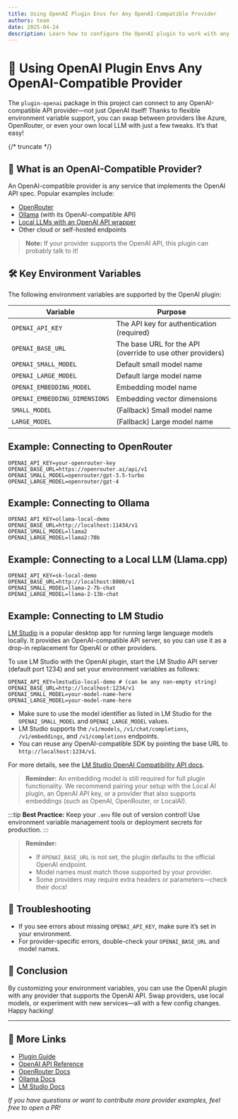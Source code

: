 ```yaml
---
title: Using OpenAI Plugin Envs for Any OpenAI-Compatible Provider
authors: team
date: 2025-04-24
description: Learn how to configure the OpenAI plugin to work with any OpenAI-compatible provider using environment variables.
---
```


# 🚀 Using OpenAI Plugin Envs Any OpenAI-Compatible Provider

The `plugin-openai` package in this project can connect to any OpenAI-compatible API provider—not just OpenAI itself! Thanks to flexible environment variable support, you can swap between providers like Azure, OpenRouter, or even your own local LLM with just a few tweaks. It’s that easy!

{/* truncate */}

## 🤔 What is an OpenAI-Compatible Provider?

An OpenAI-compatible provider is any service that implements the OpenAI API spec. Popular examples include:

- [OpenRouter](https://openrouter.ai/)
- [Ollama](https://ollama.com/) (with its OpenAI-compatible API)
- [Local LLMs with an OpenAI API wrapper](https://github.com/abetlen/llama-cpp-python)
- Other cloud or self-hosted endpoints

> **Note:** If your provider supports the OpenAI API, this plugin can probably talk to it!

## 🛠️ Key Environment Variables

The following environment variables are supported by the OpenAI plugin:

| Variable                      | Purpose                                                    |
| ----------------------------- | ---------------------------------------------------------- |
| `OPENAI_API_KEY`              | The API key for authentication (required)                  |
| `OPENAI_BASE_URL`             | The base URL for the API (override to use other providers) |
| `OPENAI_SMALL_MODEL`          | Default small model name                                   |
| `OPENAI_LARGE_MODEL`          | Default large model name                                   |
| `OPENAI_EMBEDDING_MODEL`      | Embedding model name                                       |
| `OPENAI_EMBEDDING_DIMENSIONS` | Embedding vector dimensions                                |
| `SMALL_MODEL`                 | (Fallback) Small model name                                |
| `LARGE_MODEL`                 | (Fallback) Large model name                                |

## Example: Connecting to OpenRouter

```env
OPENAI_API_KEY=your-openrouter-key
OPENAI_BASE_URL=https://openrouter.ai/api/v1
OPENAI_SMALL_MODEL=openrouter/gpt-3.5-turbo
OPENAI_LARGE_MODEL=openrouter/gpt-4
```

## Example: Connecting to Ollama

```env
OPENAI_API_KEY=ollama-local-demo
OPENAI_BASE_URL=http://localhost:11434/v1
OPENAI_SMALL_MODEL=llama2
OPENAI_LARGE_MODEL=llama2:70b
```

## Example: Connecting to a Local LLM (Llama.cpp)

```env
OPENAI_API_KEY=sk-local-demo
OPENAI_BASE_URL=http://localhost:8000/v1
OPENAI_SMALL_MODEL=llama-2-7b-chat
OPENAI_LARGE_MODEL=llama-2-13b-chat
```

## Example: Connecting to LM Studio

[LM Studio](https://lmstudio.ai/) is a popular desktop app for running large language models locally. It provides an OpenAI-compatible API server, so you can use it as a drop-in replacement for OpenAI or other providers.

To use LM Studio with the OpenAI plugin, start the LM Studio API server (default port 1234) and set your environment variables as follows:

```env
OPENAI_API_KEY=lmstudio-local-demo # (can be any non-empty string)
OPENAI_BASE_URL=http://localhost:1234/v1
OPENAI_SMALL_MODEL=your-model-name-here
OPENAI_LARGE_MODEL=your-model-name-here
```

- Make sure to use the model identifier as listed in LM Studio for the `OPENAI_SMALL_MODEL` and `OPENAI_LARGE_MODEL` values.
- LM Studio supports the `/v1/models`, `/v1/chat/completions`, `/v1/embeddings`, and `/v1/completions` endpoints.
- You can reuse any OpenAI-compatible SDK by pointing the base URL to `http://localhost:1234/v1`.

For more details, see the [LM Studio OpenAI Compatibility API docs](https://lmstudio.ai/docs/app/api/endpoints/openai).

> **Reminder:**
> An embedding model is still required for full plugin functionality. We recommend pairing your setup with the Local AI plugin, an OpenAI API key, or a provider that also supports embeddings (such as OpenAI, OpenRouter, or LocalAI).

:::tip
**Best Practice:**
Keep your `.env` file out of version control! Use environment variable management tools or deployment secrets for production.
:::

> **Reminder:**
>
> - If `OPENAI_BASE_URL` is not set, the plugin defaults to the official OpenAI endpoint.
> - Model names must match those supported by your provider.
> - Some providers may require extra headers or parameters—check their docs!

## 🐞 Troubleshooting

- If you see errors about missing `OPENAI_API_KEY`, make sure it’s set in your environment.
- For provider-specific errors, double-check your `OPENAI_BASE_URL` and model names.

## 🎯 Conclusion

By customizing your environment variables, you can use the OpenAI plugin with any provider that supports the OpenAI API. Swap providers, use local models, or experiment with new services—all with a few config changes. Happy hacking!

---

## 🔗 More Links

- [Plugin Guide](https://eliza.how/docs/plugins)
- [OpenAI API Reference](https://platform.openai.com/docs/api-reference)
- [OpenRouter Docs](https://openrouter.ai/docs)
- [Ollama Docs](https://github.com/ollama/ollama/blob/main/docs/openai.md)
- [LM Studio Docs](https://lmstudio.ai/docs/app/api/endpoints/openai)

_If you have questions or want to contribute more provider examples, feel free to open a PR!_
